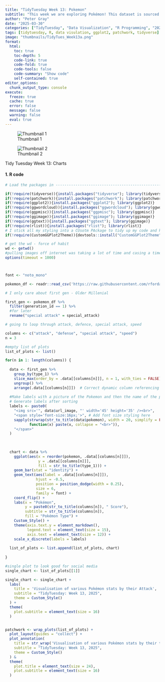 ```yaml
---
title: "TidyTuesday Week 13: Pokemon"
subtitle: "This week we are exploring Pokémon! This dataset is sourced from {pokemon} (CRAN | github), an R package which provides Pokémon information in both English and Brazilian Portuguese. \n I will only be looking at Gen 1 Pokémon."
author: "Peter Gray"
date: "2025-03-30" 
categories: ["TidyTuesday", "Data Visualization", "R Programming", "2025"]
tags: [tidytuesday, R, data visulation, ggplot2, patchwork, tidyverse]
image: "thumbnails/TidyTues_Week13a.png"
format:
  html:
    toc: true
    toc-depth: 5
    code-link: true
    code-fold: true
    code-tools: false
    code-summary: "Show code"
    self-contained: true
editor_options: 
  chunk_output_type: console
execute: 
  freeze: true                                                  
  cache: true                                                   
  error: false
  message: false
  warning: false
  eval: true
---
```


::: {#fig-charts layout-ncol="2"}
![Thumbnail 1](thumbnails/TidyTues_Week13a.png){#fig-singlechart}

![Thumbnail 2](thumbnails/TidyTues_Week13b.png){#fig-multiplecharts}

Tidy Tuesday Week 13: Charts
:::

#### 1. R code

```r


# Load the packages in ----------------------------------------------------

if(!require(tidyverse)){install.packages("tidyverse"); library(tidyverse)}
if(!require(patchwork)){install.packages("patchwork"); library(patchwork)}
if(!require(ggplot2)){install.packages("ggplot2"); library(ggplot2)}
if(!require(ggwordcloud)){install.packages("ggwordcloud"); library(ggwordcloud)}
if(!require(ggpmisc)){install.packages("ggpmisc"); library(ggpmisc)}
if(!require(ggimage)){install.packages("ggimage"); library(ggimage)}
if(!require(ggtext)){install.packages("ggtext"); library(ggimage)}
if(!require(rlist)){install.packages("rlist"); library(rlist)}
# I stick all my styling into a CUsotm PAckage to tidy up my code and keep it consistent over the time
if(!require(CustomGGPlot2Theme)){devtools::install("CustomGGPlot2Theme"); library(CustomGGPlot2Theme)}

# get the wd - force of habit
wd <- getwd()
#pulling images off internet was taking a lot of time and casing a time out error
options(timeout = 1000) 



font <- "noto_mono"

pokemon_df <- readr::read_csv('https://raw.githubusercontent.com/rfordatascience/tidytuesday/main/data/2025/2025-04-01/pokemon_df.csv')

# I only care about first gen - Older Millenial

first_gen <- pokemon_df %>% 
  filter(generation_id == 1) %>% 
  #for later
  rename("special attack" = special_attack)

# going to loop through attack, defence, special attack, speed

columns <- c("attack", "defense", "special attack", "speed")
n = 3

#empty list of plots
list_of_plots <- list()

for(n in 1: length(columns)) {
  
  data <- first_gen %>%
    group_by(type_1) %>%
    slice_max(order_by = .data[[columns[n]]], n = 1, with_ties = FALSE) %>%
    ungroup() %>%
    arrange(.data[[columns[n]]])  # Correct dynamic column referencing
  
  #Make labels with a picture of the Pokemon and then the name of the pokemon underneath
  # Generate labels after sorting
  labels <- paste0(
    "<img src='", data$url_image, "' width='45' height='35' /><br>",
    "<span style='font-size:16px;'>", # Add font size styling here
    sapply(strwrap(str_to_title(data$pokemon), width = 20, simplify = FALSE), 
           function(x) paste(x, collapse = "<br>")),
    "</span>"
  )
  
  
  
  chart <- data %>%
    ggplot(aes(x = reorder(pokemon, .data[[columns[n]]]), 
               y = .data[[columns[n]]], 
               fill = str_to_title(type_1))) +
    geom_bar(stat = "identity") +
    geom_text(aes(label = .data[[columns[n]]]),  
              hjust = -0.5,
              position = position_dodge(width = 0.25),
              size = 6,  
              family = font) +
    coord_flip() +
    labs(x = "Pokémon", 
         y = paste0(str_to_title(columns[n]), " Score"), 
         subtitle = str_to_title(columns[n]),
         fill = "Pokémon Type") +  
    Custom_Style() +
    theme(axis.text.y = element_markdown(), 
          legend.text = element_text(size = 15),
          axis.text = element_text(size = 12)) +
    scale_x_discrete(labels = labels)  
  
  list_of_plots <- list.append(list_of_plots, chart)
  
}

#single plot to look good for social media
single_chart <- list_of_plots[[1]]

single_chart <- single_chart +
  labs(
    title = 'Visualisation of various Pokémon stats by their Attack',
    subtitle = "TidyTuesday: Week 13, 2025",
    theme = Custom_Style()
  ) +
  theme(
    plot.subtitle = element_text(size = 16)
  )


patchwork <- wrap_plots(list_of_plots) +
  plot_layout(guides = "collect") +
  plot_annotation(
    title = str_wrap('Visualisation of various Pokémon stats by their type', 80),
    subtitle = "TidyTuesday: Week 13, 2025",
    theme = Custom_Style()
  ) &
  theme(
    plot.title = element_text(size = 24),
    plot.subtitle = element_text(size = 16)
  )

```

